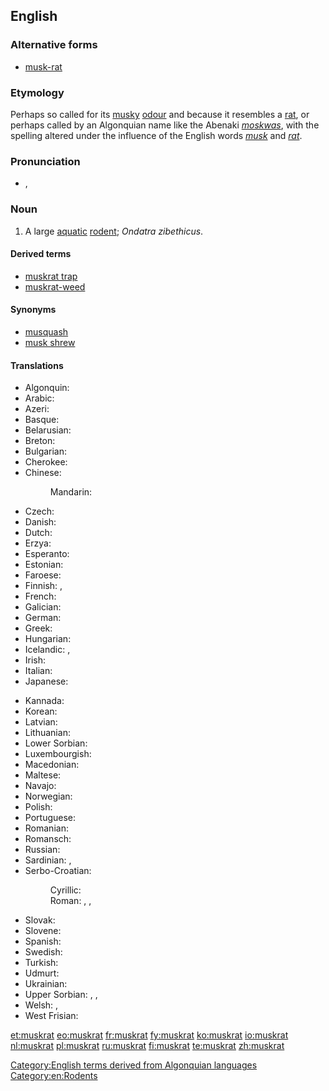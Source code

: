 {{wikipedia}}
==English==

===Alternative forms===
* [[musk-rat]]

===Etymology===
Perhaps so called for its [[musky]] [[odour]] and because it resembles a [[rat]], or perhaps called by an Algonquian name like the Abenaki ''[[moskwas]]'', with the spelling altered under the influence of the English words ''[[musk]]'' and ''[[rat]]''.

===Pronunciation===
* {{IPA|/ˈmʌskræt/}}, {{X-SAMPA|/"mVskr{t/}}

===Noun===
{{en-noun}}

# A large [[aquatic]] [[rodent]]; ''Ondatra zibethicus''.

====Derived terms====
* [[muskrat trap]]
* [[muskrat-weed]]

====Synonyms====
* [[musquash]]
* [[musk shrew]]

====Translations====
{{trans-top|rodent}}
* Algonquin: {{tø|alq|wajack}}
* Arabic: {{t-|ar|فأر المسك|m|sc=Arab}}
* Azeri: {{t-|az|ondatra}}
* Basque: {{t-|eu|arratoi musketadun|xs=Basque}}
* Belarusian: {{t-|be|андатра|f|xs=Belarusian}}
* Breton: {{t+|br|razh-musk|xs=Breton}}
* Bulgarian: {{t+|bg|мускус|tr=muskus}}
* Cherokee: {{t-|chr|ᏎᎳᎩᏍᏆ|tr=selagisqua|sc=Cher|xs=Cherokee}}
* Chinese:
*: Mandarin: {{t|zh|麝鼠|tr=shèshǔ|sc=Hani}}
* Czech: {{t-|cs|ondatra}}
* Danish: {{t-|da|bisamrotte}}
* Dutch: {{t+|nl|muskusrat|f}}
* Erzya: {{tø|myv|шарапуло}}
* Esperanto: {{t-|eo|ondatro|xs=Esperanto}}
* Estonian: {{t-|et|ondatra}}
* Faroese: {{t-|fo|moskusrotta|xs=Faroese}}
* Finnish: {{t+|fi|piisami}}, {{t-|fi|piisamirotta}}
* French: {{t+|fr|rat musqué|m}}
* Galician: {{t-|gl|aguaneira|xs=Galician}}
* German: {{t+|de|Bisamratte|f}}
* Greek: {{t-|el|μοσχοπόντικας}}
* Hungarian: {{t+|hu|pézsma}}
* Icelandic: {{t-|is|moskusrotta}}, {{t-|is|bísamrotta}}
* Irish: {{t-|ga|muscfhrancach|xs=Irish}}
* Italian: {{t-|it|topo muschiato|m}}
* Japanese: {{t-|ja|マスクラット|tr=masukuratto|sc=Jpan}}
{{trans-mid}}
* Kannada: {{t+|kn|ಸುಂಡಿಲಿ|sc=Knda|xs=Kannada}}
* Korean: {{t-|ko|사향쥐|tr=sahyangjwi|sc=Hang}}
* Latvian: {{t-|lv|ondatra|xs=Latvian}}
* Lithuanian: {{t-|li|ondatra|xs=Limburgish}}
* Lower Sorbian: {{tø|dsb|bizamowy šćurk|xs=Lower Sorbian}}
* Luxembourgish: {{t-|lb|Bisamrat}}
* Macedonian: {{t-|mk|бизамски стаорец|m|tr=bízamski stáorec}}
* Maltese: {{t-|mt|far tal-misk ta’ l-ilma|xs=Maltese}}
* Navajo: {{tø|nv|tábąąh mąʼii}}
* Norwegian: {{t-|no|bisamrotte}}
* Polish: {{t+|pl|piżmak}}
* Portuguese: {{t-|pt|rato almiscareiro|m}}
* Romanian: {{t-|ro|bizam}}
* Romansch: {{t-|rm|undatra|xs=Romansch}}
* Russian: {{t+|ru|ондатра|f|tr=ondátra}}
* Sardinian: {{t-|sc|medrona muscada|xs=Sardinian}}, {{t-|sc|topi muscau|xs=Sardinian}}
* Serbo-Croatian:
*: Cyrillic: {{t|sh|бизамски пацов|m|sc=Cyrl}}
*: Roman: {{t|sh|bizamski pacov|m|sc=Latn}}, {{t|sh|mošusni štakor|m}} {{qualifier|Croatia}}, {{t|sh|bizamski štakor|m}} {{qualifier|Croatia}}
* Slovak: {{t-|sk|ondatra pižmová}}
* Slovene: {{t-|sl|pižmovka|f}}
* Spanish: {{t-|es|rata almizclera}}
* Swedish: {{t-|sv|bisam|c}}
* Turkish: {{t-|tr|misk sıçanı}}
* Udmurt: {{tø|udm|вукомак|tr=vukomak}}
* Ukrainian: {{t-|uk|ондатра|f|tr=ondatra|xs=Ukrainian}}
* Upper Sorbian: {{t-|hsb|pižmo|xs=Upper Sorbian}}, {{t-|hsb|pižmowa šćura|xs=Upper Sorbian}}, {{t-|hsb|bizamowa myš|xs=Upper Sorbian}}
* Welsh: {{t-|cy|mwsglygoden|xs=Welsh}}, {{t-|cy|llygoden fwsg|xs=Welsh}}
* West Frisian: {{t-|fy|muskusrôt|xs=West Frisian}}
{{trans-bottom}}

[[Category:English terms derived from Algonquian languages]]
[[Category:en:Rodents]]

[[et:muskrat]]
[[eo:muskrat]]
[[fr:muskrat]]
[[fy:muskrat]]
[[ko:muskrat]]
[[io:muskrat]]
[[nl:muskrat]]
[[pl:muskrat]]
[[ru:muskrat]]
[[fi:muskrat]]
[[te:muskrat]]
[[zh:muskrat]]